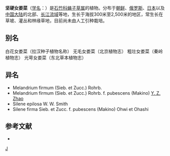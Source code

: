 {{Speciesbox 
| genus = Silene
| species = firma
| authority = Sieb. et Zucc.
| image = Silene_firma_husiguro01.jpg
| subdivision_ranks =[[变种|变种]]
| subdivision =
* 坚硬女娄菜 ''S. f.'' var. ''firma''
* [[疏毛女娄菜|疏毛女娄菜]] ''S. f.'' var. ''pubescens''
}}

'''坚硬女娄菜'''（[[学名|学名]]：{{lang|la|''Silene firma''}}）是[[石竹科|石竹科]][[蝇子草属|蝇子草属]]的植物。分布于[[朝鲜|朝鲜]]、[[俄罗斯|俄罗斯]]、[[日本|日本]]以及[[中国大陆|中国大陆]]的北部、[[长江流域|长江流域]]等地，生长于海拔300米至2,500米的地区，常生长在草坡、灌丛和林缘草地，目前尚未由人工引种栽培。

== 别名 ==
白花女娄菜（拉汉种子植物名称） 无毛女娄菜（北京植物志） 粗壮女娄菜（秦岭植物志） 光萼女娄菜（东北草本植物志）

== 异名 ==
* Melandrium firmum (Sieb. et Zucc.) Rohrb.
* Melandrium firmum (Sieb. et Zucc.) Rohrb. f. pubescens (Makino) [[赵一之|Y. Z. Zhao]]
* Silene epilosa W. W. Smith
* Silene firma Sieb. et Zucc. f. pubescens (Makino) Ohwi et Ohashi

== 参考文献 ==
<div class="references-small">
* {{cite web| url =http://www.bioinfo.cn/db05/KmzwSpecies.php?action=view&id=2168| title =坚硬女娄菜（原变种）| work =《中国高等植物数据库全库》| publisher =中国科学院微生物研究所| author =昆明植物研究所| accessdate =2009-02-23| deadurl =yes| archiveurl =https://web.archive.org/web/20160305100508/http://www.bioinfo.cn/db05/KmzwSpecies.php?action=view&id=2168| archivedate =2016-03-05}}
</div>
{{Taxonbar|from=Q10928657}}

[[Category:蝇子草属|J]]


{{植物小作品}}